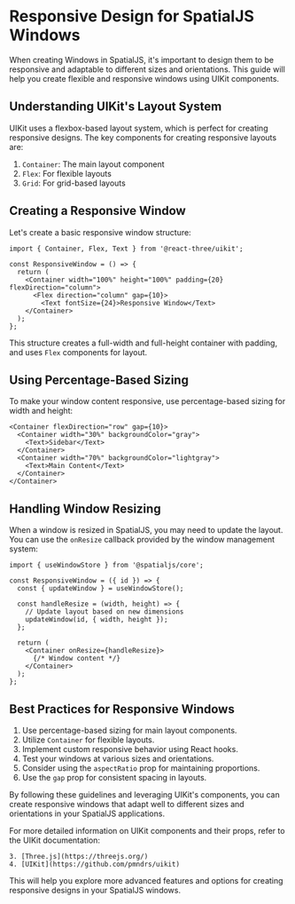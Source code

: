# Responsive Design for SpatialJS Windows

When creating Windows in SpatialJS, it's important to design them to be responsive and adaptable to different sizes and orientations. This guide will help you create flexible and responsive windows using UIKit components.

## Understanding UIKit's Layout System

UIKit uses a flexbox-based layout system, which is perfect for creating responsive designs. The key components for creating responsive layouts are:

1. `Container`: The main layout component
2. `Flex`: For flexible layouts
3. `Grid`: For grid-based layouts

## Creating a Responsive Window

Let's create a basic responsive window structure:

```tsx
import { Container, Flex, Text } from '@react-three/uikit';

const ResponsiveWindow = () => {
  return (
    <Container width="100%" height="100%" padding={20} flexDirection="column">
      <Flex direction="column" gap={10}>
        <Text fontSize={24}>Responsive Window</Text>
    </Container>
  );
};
```

This structure creates a full-width and full-height container with padding, and uses `Flex` components for layout.

## Using Percentage-Based Sizing

To make your window content responsive, use percentage-based sizing for width and height:

```tsx
<Container flexDirection="row" gap={10}>
  <Container width="30%" backgroundColor="gray">
    <Text>Sidebar</Text>
  </Container>
  <Container width="70%" backgroundColor="lightgray">
    <Text>Main Content</Text>
  </Container>
</Container>
```

## Handling Window Resizing

When a window is resized in SpatialJS, you may need to update the layout. You can use the `onResize` callback provided by the window management system:

```tsx
import { useWindowStore } from '@spatialjs/core';

const ResponsiveWindow = ({ id }) => {
  const { updateWindow } = useWindowStore();

  const handleResize = (width, height) => {
    // Update layout based on new dimensions
    updateWindow(id, { width, height });
  };

  return (
    <Container onResize={handleResize}>
      {/* Window content */}
    </Container>
  );
};
```

## Best Practices for Responsive Windows

1. Use percentage-based sizing for main layout components.
2. Utilize `Container` for flexible layouts.
3. Implement custom responsive behavior using React hooks.
4. Test your windows at various sizes and orientations.
5. Consider using the `aspectRatio` prop for maintaining proportions.
6. Use the `gap` prop for consistent spacing in layouts.

By following these guidelines and leveraging UIKit's components, you can create responsive windows that adapt well to different sizes and orientations in your SpatialJS applications.

For more detailed information on UIKit components and their props, refer to the UIKit documentation:

```13:14:pages/get-started.mdx
3. [Three.js](https://threejs.org/)
4. [UIKit](https://github.com/pmndrs/uikit)
```

This will help you explore more advanced features and options for creating responsive designs in your SpatialJS windows.
